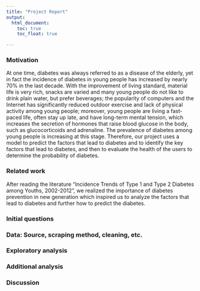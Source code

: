 ```yaml
---
title: "Project Report"
output: 
  html_document:
    toc: true
    toc_float: true

---
```


### Motivation 

At one time, diabetes was always referred to as a disease of the elderly, yet in fact the incidence of diabetes in young people has increased by nearly 70% in the last decade. With the improvement of living standard, material life is very rich, snacks are varied and many young people do not like to drink plain water, but prefer beverages; the popularity of computers and the Internet has significantly reduced outdoor exercise and lack of physical activity among young people; moreover, young people are living a fast-paced life, often stay up late, and have long-term mental tension, which increases the secretion of hormones that raise blood glucose in the body, such as glucocorticoids and adrenaline. The prevalence of diabetes among young people is increasing at this stage. Therefore, our project uses a model to predict the factors that lead to diabetes and to identify the key factors that lead to diabetes, and then to evaluate the health of the users to determine the probability of diabetes.

### Related work 

After reading the literature “Incidence Trends of Type 1 and Type 2 Diabetes among Youths, 2002-2012”, we realized the importance of diabetes prevention in new generation which inspired us to analyze the factors that lead to diabetes and further how to predict the diabetes.


### Initial questions 

### Data: Source, scraping method, cleaning, etc.

### Exploratory analysis

### Additional analysis

### Discussion
